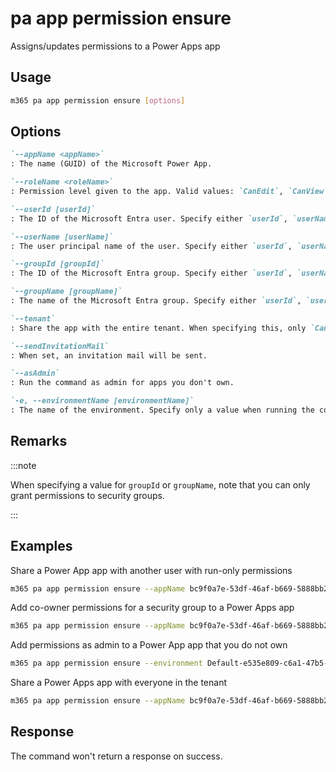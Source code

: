 
# pa app permission ensure

Assigns/updates permissions to a Power Apps app

## Usage

```sh
m365 pa app permission ensure [options]
```

## Options

```md definition-list
`--appName <appName>`
: The name (GUID) of the Microsoft Power App.

`--roleName <roleName>`
: Permission level given to the app. Valid values: `CanEdit`, `CanView`. Sharing with the entire tenant is only supported with `CanView` role.

`--userId [userId]`
: The ID of the Microsoft Entra user. Specify either `userId`, `userName`, `groupId`, `groupName`, or `tenant`.

`--userName [userName]`
: The user principal name of the user. Specify either `userId`, `userName`, `groupId`, `groupName`, or `tenant`.

`--groupId [groupId]`
: The ID of the Microsoft Entra group. Specify either `userId`, `userName`, `groupId`, `groupName`, or `tenant`.

`--groupName [groupName]`
: The name of the Microsoft Entra group. Specify either `userId`, `userName`, `groupId`, `groupName`, or `tenant`.

`--tenant`
: Share the app with the entire tenant. When specifying this, only `CanView` role is supported. Specify either `userId`, `userName`, `groupId`, `groupName`, or `tenant`.

`--sendInvitationMail`
: When set, an invitation mail will be sent.

`--asAdmin`
: Run the command as admin for apps you don't own.

`-e, --environmentName [environmentName]`
: The name of the environment. Specify only a value when running the command as admin.
```

<Global />

## Remarks

:::note

When specifying a value for `groupId` or `groupName`, note that you can only grant permissions to security groups.

:::

## Examples

Share a Power App app with another user with run-only permissions

```sh
m365 pa app permission ensure --appName bc9f0a7e-53df-46af-b669-5888bb2f63d0 --userName john.doe@contoso.com --roleName CanView --sendInvitationMail
```

Add co-owner permissions for a security group to a Power Apps app

```sh
m365 pa app permission ensure --appName bc9f0a7e-53df-46af-b669-5888bb2f63d0 --groupName Developers --roleName CanEdit
```

Add permissions as admin to a Power App app that you do not own

```sh
m365 pa app permission ensure --environment Default-e535e809-c6a1-47b5-8951-d0898a64bf8a --appName bc9f0a7e-53df-46af-b669-5888bb2f63d0 --userId 42a28ec6-972f-4fdd-b483-50ee4b237f91 --roleName CanEdit --asAdmin
```

Share a Power Apps app with everyone in the tenant

```sh
m365 pa app permission ensure --appName bc9f0a7e-53df-46af-b669-5888bb2f63d0 --roleName CanView --tenant
```

## Response

The command won't return a response on success.
